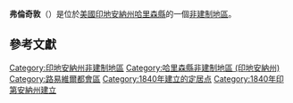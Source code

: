{{noteTA
|G1=USState
|G2=地名
|G3=Unit
}}
{{Infobox settlement
|official_name            = 弗倫奇敦
|native_name = Frenchtown
|settlement_type          = [[非建制地區|非建制地區]]
|image_skyline            = 
|imagesize                = 
|pushpin_map              = USA Indiana
|pushpin_label            = 弗倫奇敦
|pushpin_label_position   = top
|pushpin_map_caption      = 弗倫奇敦在印地安納州的位置
|subdivision_type         = [[世界政區索引|國家]]
|subdivision_type1        = [[美国州份|州份]]
|subdivision_type2        = [[印地安納州行政区划|縣]]
|subdivision_name         = [[美国|美国]]
|subdivision_name1        = [[印地安納州|印地安納州]]
|subdivision_name2        = [[哈里森縣_(印地安納州)|哈里森縣]]
|elevation_ft             = 873
|elevation_m              = 266
|area_total_km2           = 
|area_total_sq_mi         = 
|area_land_km2            = 
|area_land_sq_mi          = 
|area_water_km2           = 
|area_water_sq_mi         = 
|population_as_of         = 2010
|population_footnotes     = 
|population_total         = 
|population_metro         = 
|population_density_km2   = auto
|population_density_sq_mi = auto
|timezone                 = 
|utc_offset               = 
|coordinates              = {{coord|38|18|53|N|86|12|52|W|display=inline,title}}
| coor_pinpoint           = 
| coordinates_footnotes   = 
|timezone_DST             = 
|utc_offset_DST           = 
|postal_code_type         = [[美國郵區編號|郵區編號]]
|postal_code              = 47115
|area_code                = 
|blank_name = [[地名信息系统|GNIS ID]]
|blank_info = 434836<ref name="GNIS">{{cite gnis|434836|Frenchtown}}</ref>
}}
'''弗倫奇敦'''（{{lang-en|Frenchtown}}）是位於[[美國|美國]][[印地安納州|印地安納州]][[哈里森縣_(印地安納州)|哈里森縣]]的一個[[非建制地區|非建制地區]]。

== 參考文獻 ==
{{reflist}}

{{哈里森縣 (印地安納州)}}

{{DEFAULTSORT:Frenchtown}}
[[Category:印地安納州非建制地區|Category:印地安納州非建制地區]]
[[Category:哈里森縣非建制地區_(印地安納州)|Category:哈里森縣非建制地區 (印地安納州)]]
[[Category:路易維爾都會區|Category:路易維爾都會區]]
[[Category:1840年建立的定居点|Category:1840年建立的定居点]]
[[Category:1840年印第安納州建立|Category:1840年印第安納州建立]]

{{Indiana-geo-stub}}